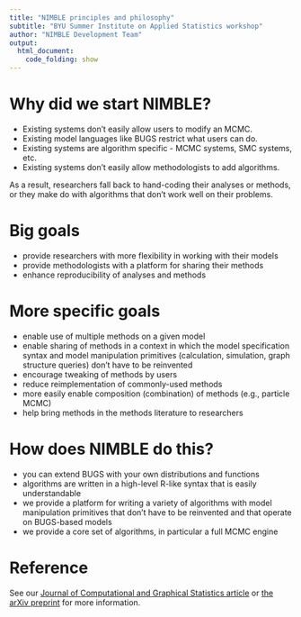 ```yaml
---
title: "NIMBLE principles and philosophy"
subtitle: "BYU Summer Institute on Applied Statistics workshop"
author: "NIMBLE Development Team"
output:
  html_document:
    code_folding: show
---
```


# Why did we start NIMBLE?

 - Existing systems don't easily allow users to modify an MCMC.
 - Existing model languages like BUGS restrict what users can do.
 - Existing systems are algorithm specific - MCMC systems, SMC systems, etc.
 - Existing systems don't easily allow methodologists to add algorithms.

As a result, researchers fall back to hand-coding their analyses or methods, or they make do with algorithms that don't work well on their problems.

# Big goals

 - provide researchers with more flexibility in working with their models
 - provide methodologists with a platform for sharing their methods
 - enhance reproducibility of analyses and methods

# More specific goals

 - enable use of multiple methods on a given model
 - enable sharing of methods in a context in which the model specification syntax and model manipulation primitives (calculation, simulation, graph structure queries) don't have to be reinvented
 - encourage tweaking of methods by users
 - reduce reimplementation of commonly-used methods
 - more easily enable composition (combination) of methods (e.g., particle MCMC)
 - help bring methods in the methods literature to researchers

# How does NIMBLE do this?

 - you can extend BUGS with your own distributions and functions
 - algorithms are written in a high-level R-like syntax that is easily understandable
 - we provide a platform for writing a variety of algorithms with model manipulation primitives that don't have to be reinvented and that operate on BUGS-based models
 - we provide a core set of algorithms, in particular a full MCMC engine 

# Reference

See our [Journal of Computational and Graphical Statistics article](http://www.tandfonline.com/doi/abs/10.1080/10618600.2016.1172487) or [the arXiv preprint](http://arxiv.org/abs/1505.05093) for more information. 

